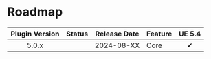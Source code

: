 
# Roadmap

| Plugin Version |   Status    |      Release Date       | Feature | <nobr>UE 5.4</nobr> |
|:--------------:|:-----------:|:-----------------------:|---------|:-------------------:|
|     5.0.x      | <Released/> | <nobr>2024-08-XX</nobr> | Core    |          ✔          |
